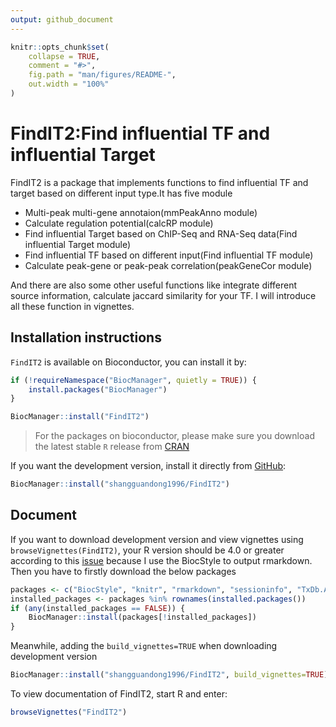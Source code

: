 ```yaml
---
output: github_document
---
```


<!-- README.md is generated from README.Rmd. Please edit that file -->

```r
knitr::opts_chunk$set(
    collapse = TRUE,
    comment = "#>",
    fig.path = "man/figures/README-",
    out.width = "100%"
)
```

# FindIT2:Find influential TF and influential Target

<!-- badges: start -->
<!-- badges: end -->

FindIT2 is a package that implements functions to find influential TF and target based on different input type.It has five module

- Multi-peak multi-gene annotaion(mmPeakAnno module)
- Calculate regulation potential(calcRP module)
- Find influential Target based on ChIP-Seq and RNA-Seq data(Find influential Target module)
- Find influential TF based on different input(Find influential TF module)
- Calculate peak-gene or peak-peak correlation(peakGeneCor module)

And there are also some other useful functions like integrate different source information, calculate jaccard similarity for your TF. I will introduce all these function in vignettes. 

## Installation instructions

`FindIT2` is available on Bioconductor, you can install it by:
```r
if (!requireNamespace("BiocManager", quietly = TRUE)) {
    install.packages("BiocManager")
}

BiocManager::install("FindIT2")
```

> For the packages on bioconductor, please make sure you download the latest stable `R` release from
[CRAN](http://cran.r-project.org/)

If you want the development version, install it directly from [GitHub](https://github.com/shangguandong1996/FindIT2):
```r
BiocManager::install("shangguandong1996/FindIT2")
```


## Document
If you want to download development version and view vignettes using `browseVignettes(FindIT2)`, your R version should be 4.0 or greater according to this [issue](https://github.com/Bioconductor/BiocStyle/issues/78) because I use the BiocStyle to output rmarkdown.
Then you have to firstly download the below packages
```r
packages <- c("BiocStyle", "knitr", "rmarkdown", "sessioninfo", "TxDb.Athaliana.BioMart.plantsmart28")
installed_packages <- packages %in% rownames(installed.packages())
if (any(installed_packages == FALSE)) {
    BiocManager::install(packages[!installed_packages])
}
```
Meanwhile, adding the `build_vignettes=TRUE` when downloading development version
```r
BiocManager::install("shangguandong1996/FindIT2", build_vignettes=TRUE)
```
To view documentation of FindIT2, start R and enter:
```r
browseVignettes("FindIT2")
```
